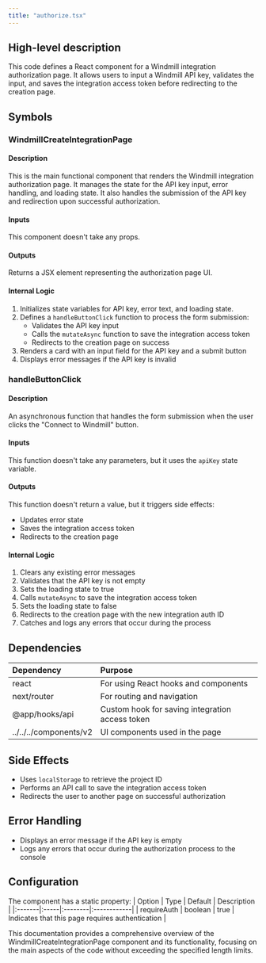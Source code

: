 ```yaml
---
title: "authorize.tsx"
---
```


## High-level description
This code defines a React component for a Windmill integration authorization page. It allows users to input a Windmill API key, validates the input, and saves the integration access token before redirecting to the creation page.

## Symbols

### WindmillCreateIntegrationPage
#### Description
This is the main functional component that renders the Windmill integration authorization page. It manages the state for the API key input, error handling, and loading state. It also handles the submission of the API key and redirection upon successful authorization.

#### Inputs
This component doesn't take any props.

#### Outputs
Returns a JSX element representing the authorization page UI.

#### Internal Logic
1. Initializes state variables for API key, error text, and loading state.
2. Defines a `handleButtonClick` function to process the form submission:
   - Validates the API key input
   - Calls the `mutateAsync` function to save the integration access token
   - Redirects to the creation page on success
3. Renders a card with an input field for the API key and a submit button
4. Displays error messages if the API key is invalid

### handleButtonClick
#### Description
An asynchronous function that handles the form submission when the user clicks the "Connect to Windmill" button.

#### Inputs
This function doesn't take any parameters, but it uses the `apiKey` state variable.

#### Outputs
This function doesn't return a value, but it triggers side effects:
- Updates error state
- Saves the integration access token
- Redirects to the creation page

#### Internal Logic
1. Clears any existing error messages
2. Validates that the API key is not empty
3. Sets the loading state to true
4. Calls `mutateAsync` to save the integration access token
5. Sets the loading state to false
6. Redirects to the creation page with the new integration auth ID
7. Catches and logs any errors that occur during the process

## Dependencies
| Dependency | Purpose |
|:-----------|:--------|
| react | For using React hooks and components |
| next/router | For routing and navigation |
| @app/hooks/api | Custom hook for saving integration access token |
| ../../../components/v2 | UI components used in the page |

## Side Effects
- Uses `localStorage` to retrieve the project ID
- Performs an API call to save the integration access token
- Redirects the user to another page on successful authorization

## Error Handling
- Displays an error message if the API key is empty
- Logs any errors that occur during the authorization process to the console

## Configuration
The component has a static property:
| Option | Type | Default | Description |
|:-------|:-----|:--------|:------------|
| requireAuth | boolean | true | Indicates that this page requires authentication |

This documentation provides a comprehensive overview of the WindmillCreateIntegrationPage component and its functionality, focusing on the main aspects of the code without exceeding the specified length limits.